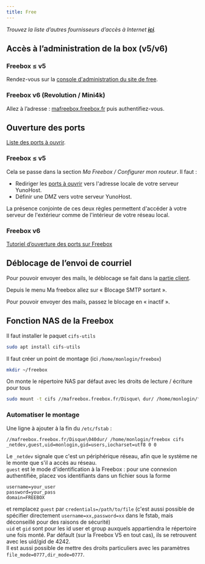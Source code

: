 ```yaml
---
title: Free
---
```


*Trouvez la liste d’autres fournisseurs d’accès à Internet **[ici](/admin/get_started/providers/isp/)**.*

## Accès à l’administration de la box (v5/v6)

### Freebox ≤ v5

Rendez-vous sur la [console d'administration du site de free](https://subscribe.free.fr/login/).

### Freebox v6 (Revolution / Mini4k)

Allez à l’adresse : [mafreebox.freebox.fr](http://mafreebox.freebox.fr) puis authentifiez-vous.

## Ouverture des ports

[Liste des ports à ouvrir](/admin/get_started/post_install/port_forwarding).

### Freebox ≤ v5

Cela se passe dans la section *Ma Freebox / Configurer mon routeur*. Il faut :

- Rediriger les [ports à ouvrir](/admin/get_started/post_install/port_forwarding) vers l'adresse locale de votre serveur YunoHost.
- Définir une DMZ vers votre serveur YunoHost.

La présence conjointe de ces deux règles permettent d'accéder à votre serveur de l'extérieur comme de l'intérieur de votre réseau local.

### Freebox v6

[Tutoriel d’ouverture des ports sur Freebox](http://www.astuces-pratiques.fr/informatique/ouvrir-un-port-sur-la-freebox-revolution)

## Déblocage de l’envoi de courriel

Pour pouvoir envoyer des mails, le déblocage se fait dans la [partie client](https://subscribe.free.fr/login/).

Depuis le menu Ma freebox allez sur « Blocage SMTP sortant ».

Pour pouvoir envoyer des mails, passez le blocage en « inactif ».

## Fonction NAS de la Freebox

Il faut installer le paquet `cifs-utils`

```bash
sudo apt install cifs-utils
```

Il faut créer un point de montage (ici `/home/monlogin/freebox`)

```bash
mkdir ~/freebox
```

On monte le répertoire NAS par défaut avec les droits de lecture / écriture pour tous

```bash
sudo mount -t cifs //mafreebox.freebox.fr/Disque\ dur/ /home/monlogin/freebox -o guest,iocharset=utf8,file_mode=0777,dir_mode=0777
```

### Automatiser le montage  

Une ligne à ajouter à la fin du `/etc/fstab` :

```text
//mafreebox.freebox.fr/Disque\040dur/ /home/monlogin/freebox cifs _netdev,guest,uid=monlogin,gid=users,iocharset=utf8 0 0
```

Le `_netdev` signale que c'est un périphérique réseau, afin que le système ne le monte que s'il a accès au réseau.  
`guest` est le mode d'identification à la Freebox : pour une connexion authentifiée, placez vos identifiants dans un fichier sous la forme

```text
username=your_user
password=your_pass
domain=FREEBOX
```

et remplacez `guest` par `credentials=/path/to/file` (c'est aussi possible de spécifier directement `username=xx,password=xx` dans le fstab, mais déconseillé pour des raisons de sécurité)  
`uid` et `gid` sont pour les id user et group auxquels appartiendra le répertoire une fois monté. Par défault (sur la Freebox V5 en tout cas), ils se retrouvent avec les uid/gid de 4242.  
Il est aussi possible de mettre des droits particuliers avec les paramètres `file_mode=0777,dir_mode=0777`.
